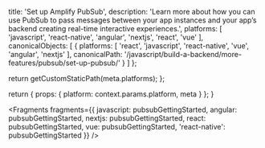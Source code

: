 
  title: 'Set up Amplify PubSub',
  description: 'Learn more about how you can use PubSub to pass messages between your app instances and your app’s backend creating real-time interactive experiences.',
  platforms: [
    'javascript',
    'react-native',
    'angular',
    'nextjs',
    'react',
    'vue'
  ],
  canonicalObjects: [
    {
      platforms: [
        'react',
        'javascript',
        'react-native',
        'vue',
        'angular',
        'nextjs'
      ],
      canonicalPath: '/javascript/build-a-backend/more-features/pubsub/set-up-pubsub/'
    }
  ]
};

  return getCustomStaticPath(meta.platforms);
};

  return {
    props: {
      platform: context.params.platform,
      meta
    }
  };
}


<Fragments
  fragments={{
    javascript: pubsubGettingStarted,
    angular: pubsubGettingStarted,
    nextjs: pubsubGettingStarted,
    react: pubsubGettingStarted,
    vue: pubsubGettingStarted,
    'react-native': pubsubGettingStarted
  }}
/>
